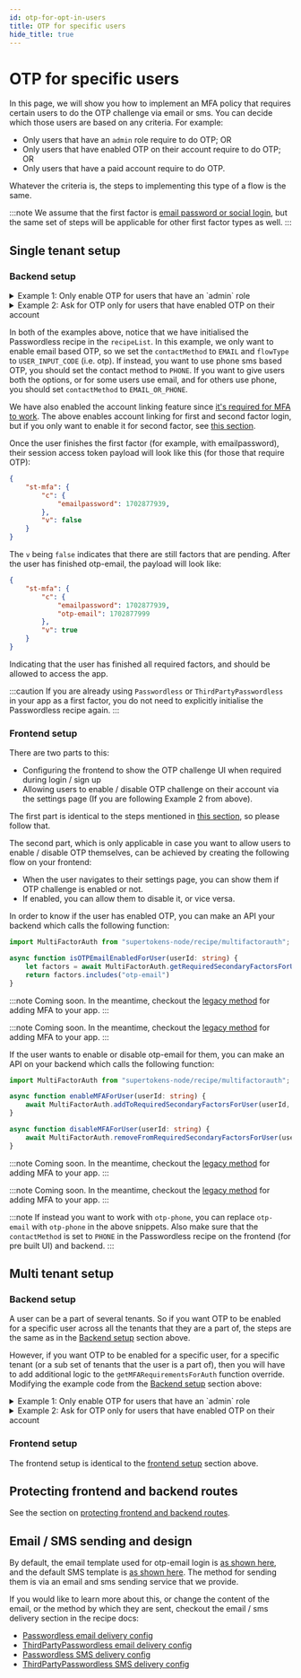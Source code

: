 ```yaml
---
id: otp-for-opt-in-users
title: OTP for specific users
hide_title: true
---
```



<MFAPaidBanner />

# OTP for specific users

In this page, we will show you how to implement an MFA policy that requires certain users to do the OTP challenge via email or sms. You can decide which those users are based on any criteria. For example:
- Only users that have an `admin` role require to do OTP; OR
- Only users that have enabled OTP on their account require to do OTP; OR
- Only users that have a paid account require to do OTP.

Whatever the criteria is, the steps to implementing this type of a flow is the same.

:::note
We assume that the first factor is [email password or social login](/docs/thirdpartyemailpassword/introduction), but the same set of steps will be applicable for other first factor types as well.
:::

## Single tenant setup

### Backend setup

<details><summary>Example 1: Only enable OTP for users that have an `admin` role</summary>

To start with, we configure the backend in the following way:

<BackendSDKTabs>
<TabItem value="nodejs">

```ts
import supertokens, { User, RecipeUserId, } from "supertokens-node";
import { UserContext } from "supertokens-node/types";
import ThirdPartyEmailPassword from "supertokens-node/recipe/thirdpartyemailpassword"
import MultiFactorAuth from "supertokens-node/recipe/multifactorauth"
import Passwordless from "supertokens-node/recipe/passwordless"
import Session from "supertokens-node/recipe/session"
import UserRoles from "supertokens-node/recipe/userroles"
import AccountLinking from "supertokens-node/recipe/accountlinking"
import { AccountInfoWithRecipeId } from "supertokens-node/recipe/accountlinking/types";
import { SessionContainerInterface } from "supertokens-node/recipe/session/types";

supertokens.init({
    supertokens: {
        connectionURI: "..."
    },
    appInfo: {
        appName: "...",
        apiDomain: "...",
        websiteDomain: "..."
    },
    recipeList: [
        Session.init(),
        UserRoles.init(),
        ThirdPartyEmailPassword.init({
            //...
        }),
        // highlight-start
        Passwordless.init({
            contactMethod: "EMAIL",
            flowType: "USER_INPUT_CODE"
        }),
        AccountLinking.init({
            shouldDoAutomaticAccountLinking: async (newAccountInfo: AccountInfoWithRecipeId & { recipeUserId?: RecipeUserId }, user: User | undefined, session: SessionContainerInterface | undefined, tenantId: string, userContext: UserContext) => {
                // This will enable first factor account linking. 
                // For example, if a user logs in via email password with email e1, 
                // and then signs out and logs in via Google with the same email, 
                // we will link the accounts (as long as the email password user's email is 
                // verified).
                // It will also enable account linking for MFA purposes.
                return {
                    shouldAutomaticallyLink: true,
                    shouldRequireVerification: true
                }
            }
        }),
        // highlight-end
        MultiFactorAuth.init({
            firstFactors: ["emailpassword", "thirdparty"],
            // highlight-start
            override: {
                functions: (originalImplementation) => {
                    return {
                        ...originalImplementation,
                        getMFARequirementsForAuth: async function (input) {
                            let roles = await UserRoles.getRolesForUser(input.tenantId, (await input.user).id)
                            if (roles.roles.includes("admin")) {
                                // we only want otp-email for admins
                                return ["otp-email"]
                            } else {
                                // no MFA for non admin users.
                                return []
                            }
                        }
                    }
                }
            }
            // highlight-end
        })
    ]
})
```

</TabItem>
<TabItem value="go">

:::note
Coming soon. In the meantime, checkout the [legacy method](../legacy-method/how-it-works) for adding MFA to your app.
:::

</TabItem>
<TabItem value="python">

:::note
Coming soon. In the meantime, checkout the [legacy method](../legacy-method/how-it-works) for adding MFA to your app.
:::

</TabItem>
</BackendSDKTabs>


We override the `getMFARequirementsForAuth` function to indicate that `otp-email` must be completed only for users that have the `admin` role. You can also have any other criteria here.

</details>

<details><summary>Example 2: Ask for OTP only for users that have enabled OTP on their account</summary>

To start with, we configure the backend in the following way:

<BackendSDKTabs>
<TabItem value="nodejs">

```ts
import supertokens, { User, RecipeUserId, } from "supertokens-node";
import { UserContext } from "supertokens-node/types";
import ThirdPartyEmailPassword from "supertokens-node/recipe/thirdpartyemailpassword"
import MultiFactorAuth, { MultiFactorAuthClaim } from "supertokens-node/recipe/multifactorauth"
import Passwordless from "supertokens-node/recipe/passwordless"
import Session from "supertokens-node/recipe/session"
import AccountLinking from "supertokens-node/recipe/accountlinking"
import { AccountInfoWithRecipeId } from "supertokens-node/recipe/accountlinking/types";
import { SessionContainerInterface } from "supertokens-node/recipe/session/types";

supertokens.init({
    supertokens: {
        connectionURI: "..."
    },
    appInfo: {
        appName: "...",
        apiDomain: "...",
        websiteDomain: "..."
    },
    recipeList: [
        Session.init(),
        ThirdPartyEmailPassword.init({
            //...
        }),
        // highlight-start
        Passwordless.init({
            contactMethod: "EMAIL",
            flowType: "USER_INPUT_CODE",
            override: {
                apis: (oI) => {
                    return {
                        ...oI,
                        consumeCodePOST: async function (input) {
                            let response = await oI.consumeCodePOST!(input);
                            if (response.status === "OK" && input.session !== undefined) {
                                // We do this only if a session exists, which means that it's not being called for first factor login.
                                
                                // OTP challenge completed successfully. We save that this user has enabled otp-email in the user metadata.
                                // The multifactorauth recipe will pick this value up next time the user is trying to login, and
                                // ask them to enter the OTP code.
                                await MultiFactorAuth.addToRequiredSecondaryFactorsForUser(input.session.getUserId(), MultiFactorAuth.FactorIds.OTP_EMAIL);
                            }
                            return response;
                        }
                    }
                }
            }
        }),
        AccountLinking.init({
            shouldDoAutomaticAccountLinking: async (newAccountInfo: AccountInfoWithRecipeId & { recipeUserId?: RecipeUserId }, user: User | undefined, session: SessionContainerInterface | undefined, tenantId: string, userContext: UserContext) => {
                // This will enable first factor account linking. 
                // For example, if a user logs in via email password with email e1, 
                // and then signs out and logs in via Google with the same email, 
                // we will link the accounts (as long as the email password user's email is 
                // verified).
                // It will also enable account linking for MFA purposes.
                return {
                    shouldAutomaticallyLink: true,
                    shouldRequireVerification: true
                }
            }
        }),
        MultiFactorAuth.init({
            firstFactors: ["emailpassword", "thirdparty"],
        })
        // highlight-end
    ]
})
```

</TabItem>
<TabItem value="go">

:::note
Coming soon. In the meantime, checkout the [legacy method](../legacy-method/how-it-works) for adding MFA to your app.
:::

</TabItem>
<TabItem value="python">

:::note
Coming soon. In the meantime, checkout the [legacy method](../legacy-method/how-it-works) for adding MFA to your app.
:::

</TabItem>
</BackendSDKTabs>

- We simply initialise the multi factor auth recipe here without any override to `getMFARequirementsForAuth`. The default implementation of this function already checks what factors are enabled for a user and returns those. So all we need to do is mark `otp-email` as enabled for a user as soon as they have completed the OTP challenge successfuly. This happens in the `consumeCodePOST` API override as shown above. Once the code is consumed successfully, we mark the `otp-email` factor as enabled for the user, and the next time they login, they will be asked to complete the OTP challenge.
- Notice that before we call `addToRequiredSecondaryFactorsForUser`, we check if there is an input session or not. We only want to call `addToRequiredSecondaryFactorsForUser` function if there is a session which indicates that the user has finished some first factor already.

</details>

In both of the examples above, notice that we have initialised the Passwordless recipe in the `recipeList`. In this example, we only want to enable email based OTP, so we set the `contactMethod` to `EMAIL` and `flowType` to `USER_INPUT_CODE` (i.e. otp). If instead, you want to use phone sms based OTP, you should set the contact method to `PHONE`. If you want to give users both the options, or for some users use email, and for others use phone, you should set `contactMethod` to `EMAIL_OR_PHONE`.

We have also enabled the account linking feature since [it's required for MFA to work](../important-concepts#relation-of-account-linking-and-mfa). The above enables account linking for first and second factor login, but if you only want to enable it for second factor, see [this section](../backend-setup#enabling-account-linking-only-for-mfa-purposes).

Once the user finishes the first factor (for example, with emailpassword), their session access token payload will look like this (for those that require OTP):
```json
{
    "st-mfa": {
        "c": {
            "emailpassword": 1702877939,
        },
        "v": false
    }
}
```

The `v` being `false` indicates that there are still factors that are pending. After the user has finished otp-email, the payload will look like:

```json
{
    "st-mfa": {
        "c": {
            "emailpassword": 1702877939,
            "otp-email": 1702877999
        },
        "v": true
    }
}
```

Indicating that the user has finished all required factors, and should be allowed to access the app.

:::caution
If you are already using `Passwordless` or `ThirdPartyPasswordless` in your app as a first factor, you do not need to explicitly initialise the Passwordless recipe again.
:::

### Frontend setup

There are two parts to this:
- Configuring the frontend to show the OTP challenge UI when required during login / sign up
- Allowing users to enable / disable OTP challenge on their account via the settings page (If you are following Example 2 from above).

The first part is identical to the steps mentioned in [this section](./otp-for-all-users#frontend-setup), so please follow that.

The second part, which is only applicable in case you want to allow users to enable / disable OTP themselves, can be achieved by creating the following flow on your frontend:
- When the user navigates to their settings page, you can show them if OTP challenge is enabled or not.
- If enabled, you can allow them to disable it, or vice versa.

In order to know if the user has enabled OTP, you can make an API your backend which calls the following function:

<BackendSDKTabs>
<TabItem value="nodejs">

```ts
import MultiFactorAuth from "supertokens-node/recipe/multifactorauth";

async function isOTPEmailEnabledForUser(userId: string) {
    let factors = await MultiFactorAuth.getRequiredSecondaryFactorsForUser(userId)
    return factors.includes("otp-email")
}
```

</TabItem>
<TabItem value="go">

:::note
Coming soon. In the meantime, checkout the [legacy method](../legacy-method/how-it-works) for adding MFA to your app.
:::

</TabItem>
<TabItem value="python">

:::note
Coming soon. In the meantime, checkout the [legacy method](../legacy-method/how-it-works) for adding MFA to your app.
:::

</TabItem>
</BackendSDKTabs>

If the user wants to enable or disable otp-email for them, you can make an API on your backend which calls the following function:

<BackendSDKTabs>
<TabItem value="nodejs">

```ts
import MultiFactorAuth from "supertokens-node/recipe/multifactorauth";

async function enableMFAForUser(userId: string) {
    await MultiFactorAuth.addToRequiredSecondaryFactorsForUser(userId, "otp-email")
}

async function disableMFAForUser(userId: string) {
    await MultiFactorAuth.removeFromRequiredSecondaryFactorsForUser(userId, "otp-email")
}
```

</TabItem>
<TabItem value="go">

:::note
Coming soon. In the meantime, checkout the [legacy method](../legacy-method/how-it-works) for adding MFA to your app.
:::

</TabItem>
<TabItem value="python">

:::note
Coming soon. In the meantime, checkout the [legacy method](../legacy-method/how-it-works) for adding MFA to your app.
:::

</TabItem>
</BackendSDKTabs>

:::note
If instead you want to work with `otp-phone`, you can replace `otp-email` with `otp-phone` in the above snippets. Also make sure that the `contactMethod` is set to `PHONE` in the Passwordless recipe on the frontend (for pre built UI) and backend.
:::


## Multi tenant setup

### Backend setup
A user can be a part of several tenants. So if you want OTP to be enabled for a specific user across all the tenants that they are a part of, the steps are the same as in the [Backend setup](#backend-setup) section above.

However, if you want OTP to be enabled for a specific user, for a specific tenant (or a sub set of tenants that the user is a part of), then you will have to add additional logic to the `getMFARequirementsForAuth` function override. Modifying the example code from the [Backend setup](#backend-setup) section above:

<details><summary>Example 1: Only enable OTP for users that have an `admin` role</summary>

<BackendSDKTabs>
<TabItem value="nodejs">

```ts
import supertokens, { User, RecipeUserId, } from "supertokens-node";
import { UserContext } from "supertokens-node/types";
import ThirdPartyEmailPassword from "supertokens-node/recipe/thirdpartyemailpassword"
import MultiFactorAuth from "supertokens-node/recipe/multifactorauth"
import Passwordless from "supertokens-node/recipe/passwordless"
import Session from "supertokens-node/recipe/session"
import UserRoles from "supertokens-node/recipe/userroles"
import AccountLinking from "supertokens-node/recipe/accountlinking"
import { AccountInfoWithRecipeId } from "supertokens-node/recipe/accountlinking/types";
import { SessionContainerInterface } from "supertokens-node/recipe/session/types";

supertokens.init({
    supertokens: {
        connectionURI: "..."
    },
    appInfo: {
        appName: "...",
        apiDomain: "...",
        websiteDomain: "..."
    },
    recipeList: [
        Session.init(),
        UserRoles.init(),
        ThirdPartyEmailPassword.init({
            //...
        }),
        // highlight-next-line
        Passwordless.init({
            contactMethod: "EMAIL",
            flowType: "USER_INPUT_CODE"
        }),
        AccountLinking.init({
            shouldDoAutomaticAccountLinking: async (newAccountInfo: AccountInfoWithRecipeId & { recipeUserId?: RecipeUserId }, user: User | undefined, session: SessionContainerInterface | undefined, tenantId: string, userContext: UserContext) => {
                // This will enable first factor account linking. 
                // For example, if a user logs in via email password with email e1, 
                // and then signs out and logs in via Google with the same email, 
                // we will link the accounts (as long as the email password user's email is 
                // verified).
                // It will also enable account linking for MFA purposes.
                return {
                    shouldAutomaticallyLink: true,
                    shouldRequireVerification: true
                }
            }
        }),
        MultiFactorAuth.init({
            firstFactors: ["emailpassword", "thirdparty"],
            override: {
                functions: (originalImplementation) => {
                    return {
                        ...originalImplementation,
                        getMFARequirementsForAuth: async function (input) {
                            let roles = await UserRoles.getRolesForUser(input.tenantId, (await input.user).id)
                            // highlight-next-line
                            if (roles.roles.includes("admin") && await shouldRequireOTPEmailForTenant(input.tenantId)) {
                                // we only want otp-email for admins
                                return ["otp-email"]
                            } else {
                                // no MFA for non admin users.
                                return []
                            }
                        }
                    }
                }
            }
        })
    ]
})

// highlight-start
async function shouldRequireOTPEmailForTenant(tenantId: string): Promise<boolean> {
    // your logic here to determine if we care about otp-email for this tenant or not.
    return true;
}
// highlight-end
```

</TabItem>
<TabItem value="go">

:::note
Coming soon. In the meantime, checkout the [legacy method](../legacy-method/how-it-works) for adding MFA to your app.
:::

</TabItem>
<TabItem value="python">

:::note
Coming soon. In the meantime, checkout the [legacy method](../legacy-method/how-it-works) for adding MFA to your app.
:::

</TabItem>
</BackendSDKTabs>

- The implementation of `shouldRequireOTPEmailForTenant` is entirely up to you.

</details>

<details><summary>Example 2: Ask for OTP only for users that have enabled OTP on their account</summary>

<BackendSDKTabs>
<TabItem value="nodejs">

```ts
import supertokens, { User, RecipeUserId, } from "supertokens-node";
import { UserContext } from "supertokens-node/types";
import ThirdPartyEmailPassword from "supertokens-node/recipe/thirdpartyemailpassword"
import MultiFactorAuth, { MultiFactorAuthClaim } from "supertokens-node/recipe/multifactorauth"
import Passwordless from "supertokens-node/recipe/passwordless"
import Session from "supertokens-node/recipe/session"
import AccountLinking from "supertokens-node/recipe/accountlinking"
import { AccountInfoWithRecipeId } from "supertokens-node/recipe/accountlinking/types";
import { SessionContainerInterface } from "supertokens-node/recipe/session/types";

supertokens.init({
    supertokens: {
        connectionURI: "..."
    },
    appInfo: {
        appName: "...",
        apiDomain: "...",
        websiteDomain: "..."
    },
    recipeList: [
        Session.init(),
        ThirdPartyEmailPassword.init({
            //...
        }),
        Passwordless.init({
            contactMethod: "EMAIL",
            flowType: "USER_INPUT_CODE",
            override: {
                apis: (oI) => {
                    return {
                        ...oI,
                        consumeCodePOST: async function (input) {
                            let response = await oI.consumeCodePOST!(input);
                            if (response.status === "OK" && input.session !== undefined) {
                                // We do this only if a session exists, which means that it's not being called for first factor login.
                                
                                // OTP challenge completed successfully. We save that this user has enabled otp-email in the user metadata.
                                // The multifactorauth recipe will pick this value up next time the user is trying to login, and
                                // ask them to enter the OTP code.
                                await MultiFactorAuth.addToRequiredSecondaryFactorsForUser(input.session.getUserId(), MultiFactorAuth.FactorIds.OTP_EMAIL);
                            }
                            return response;
                        }
                    }
                }
            }
        }),
        AccountLinking.init({
            shouldDoAutomaticAccountLinking: async (newAccountInfo: AccountInfoWithRecipeId & { recipeUserId?: RecipeUserId }, user: User | undefined, session: SessionContainerInterface | undefined, tenantId: string, userContext: UserContext) => {
                // This will enable first factor account linking. 
                // For example, if a user logs in via email password with email e1, 
                // and then signs out and logs in via Google with the same email, 
                // we will link the accounts (as long as the email password user's email is 
                // verified).
                // It will also enable account linking for MFA purposes.
                return {
                    shouldAutomaticallyLink: true,
                    shouldRequireVerification: true
                }
            }
        }),
        MultiFactorAuth.init({
            firstFactors: ["emailpassword", "thirdparty"],
            // highlight-start
            override: {
                functions: (originalImplementation) => {
                    return {
                        ...originalImplementation,
                        getMFARequirementsForAuth: async function (input) {
                            if ((await input.requiredSecondaryFactorsForUser).includes("otp-email")) {
                                if (await shouldRequireOTPEmailForTenant(input.tenantId)) {
                                    return ["otp-email"]
                                }
                            }
                            // no otp-email required for input.user, with the input.tenant.
                            return []
                        }
                    }
                }
            }
            // highlight-end
        })
    ]
})

// highlight-start
async function shouldRequireOTPEmailForTenant(tenantId: string): Promise<boolean> {
    // your logic here to determine if we care about otp-email for this tenant or not.
    return true;
}
// highlight-end
```

</TabItem>
<TabItem value="go">

:::note
Coming soon. In the meantime, checkout the [legacy method](../legacy-method/how-it-works) for adding MFA to your app.
:::

</TabItem>
<TabItem value="python">

:::note
Coming soon. In the meantime, checkout the [legacy method](../legacy-method/how-it-works) for adding MFA to your app.
:::

</TabItem>
</BackendSDKTabs>

We provide an override for `getMFARequirementsForAuth` which checks if otp-email is enabled for the user, and also take into account the tenantId to decide if we want to have this user go through the otp-email flow whilst logging into this tenant. The implementation of `shouldRequireOTPEmailForTenant` is entirely up to you.

</details>

### Frontend setup
The frontend setup is identical to the [frontend setup](#frontend-setup) section above.

<!-- COPY SECTION -->
<!-- ./mfa/email-sms-otp/otp-for-all-users.mdx -->
<!-- 1 -->

## Protecting frontend and backend routes

See the section on [protecting frontend and backend routes](../protect-routes).

## Email / SMS sending and design
By default, the email template used for otp-email login is [as shown here](https://github.com/supertokens/email-sms-templates?tab=readme-ov-file#otp-login), and the default SMS template is [as shown here](https://github.com/supertokens/email-sms-templates?tab=readme-ov-file#otp-login-1). The method for sending them is via an email and sms sending service that we provide.

If you would like to learn more about this, or change the content of the email, or the method by which they are sent, checkout the email / sms delivery section in the recipe docs:
- [Passwordless email delivery config](/docs/passwordless/email-delivery/about)
- [ThirdPartyPasswordless email delivery config](/docs/thirdpartypasswordless/email-delivery/about)
- [Passwordless SMS delivery config](/docs/passwordless/sms-delivery/about)
- [ThirdPartyPasswordless SMS delivery config](/docs/thirdpartypasswordless/sms-delivery/about)

<!-- END COPY SECTION -->
